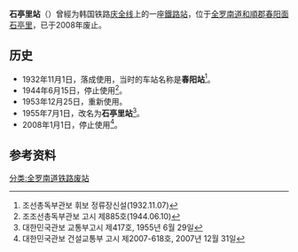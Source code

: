 {{朝鮮半島車站資訊
|公司色 = black
|文字色 = 
|站名 = 石亭里站
|圖片 = 
|pxl = 
|圖片說明 =
|前一站 = [[笠橋站|笠橋]]
|前一站距離 = 
|後一站距離 = 
|後一站 = [[绫州站|绫州]]
|所屬路線 = [[庆全线|庆全线]]
|距離 = 
|起點站 = [[三浪津站|三浪津]]
|諺文 = 석정리역
|朝鮮漢字 = 石亭里驛
|文觀部式 =Seokjeong-ri-yeok 
|馬-賴式 =Sŏkjŏng-ri-yŏk
|副站名 = 
|車站編號 = 
|停站路線數 = 
|所屬公司 = [[韩国铁道公社|韩国铁道公社]]
|所在地 =[[全罗南道|全罗南道]][[和順郡|和順郡]][[春阳面|春阳面]][[石亭里|石亭里]]<ref>실제 역 건물의 위치는 화순군 춘양면 화림리 665로 확인된다.</ref>
|車站構造 = 地面车站
|月台配置 = 1面1线
|啟用年月日 =1932年11月1日
|廢站年月日 =2008年1月1日
|上下車人次 = 
|統計年度 = 
|轉車 = 
|備註 = 
|全寬備註 = 
}}

'''石亭里站'''（{{kor|諺=석정리역|漢=石亭里驛|羅=Seokjeong-ri yeok|f=y}}）曾經为韩国铁路[[庆全线|庆全线]]上的一座[[鐵路站|鐵路站]]，位于[[全罗南道|全罗南道]][[和順郡|和順郡]][[春阳面|春阳面]][[石亭里|石亭里]]，已于2008年废止。

== 历史 ==
*1932年11月1日，落成使用，当时的车站名称是'''春阳站'''<ref>조선총독부관보 휘보 정류장신설(1932.11.07)</ref>。
*1944年6月15日，停止使用<ref>조조선총독부관보 고시 제885호(1944.06.10)</ref>。
*1953年12月25日，重新使用。
*1955年7月1日，改名为'''石亭里站'''<ref>대한민국관보 교통부고시 제417호, 1955년 6월 29일</ref>。
*2008年1月1日，停止使用<ref>대한민국관보 건설교통부 고시 제2007-618호, 2007년 12월 31일</ref>。

== 参考资料 ==
{{reflist}}

{{庆全线}}

[[分类:全罗南道铁路废站|分类:全罗南道铁路废站]]